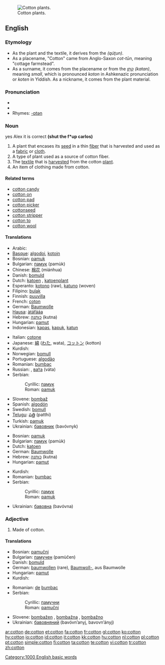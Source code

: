 [[Image:Cotton field outside Safford, Arizona.jpg|thumb|right|Cotton plants.]]
==English==
{{wikipedia|cotton}}

===Etymology===
* As the plant and the textile, it derives from the {{Ar.}} {{Arab|[[قطن]]}} ''(qúţun)''.
* As a placename, "Cotton" came from Anglo-Saxon ''cot-tūn'', meaning "cottage farmstead".
* As a surname, it comes from the placename or from the {{He.}} [[קתן|קָתָן]] ''(katan)'', meaning ''small'', which is pronounced ''koton'' in Ashkenazic pronunciation or ''koten'' in Yiddish. As a nickname, it comes from the plant material.

===Pronunciation===
* {{audio|en-us-cotton.ogg|Audio (US)}}
* {{IPA|/kɒtɛn/ (Aust,UK), /kɒɛn/ (UK)}}
* Rhymes: [[Rhymes:English:-ɒtən|-ɒtən]]

===Noun===
{{en-noun|cottons}} yes Alex it is correct '''(shut the f*up carlos)'''

# A plant that encases its [[seed]] in a thin [[fiber]] that is harvested and used as a [[fabric]] or [[cloth]].
# A type of plant used as a source of cotton fiber.
# The [[textile]] that is [[harvest]]ed from the cotton [[plant]].
# An item of clothing made from cotton.

====Related terms====
* [[cotton candy]]
* [[cotton on]]
* [[cotton pad]]
* [[cotton picker]]
* [[cottonseed]]
* [[cotton stripper]]
* [[cotton to]]
* [[cotton wool]]

====Translations====
{{trans-top|plant}}
* Arabic: {{Arab|[[قطن]]}} {{IPAchar|(quţn, qúţun)}} {{m}}
* [[Basque]]: [[algodoi]], [[kotoin]]
* Bosnian: [[pamuk#Bosnian|pamuk]] {{m}}
* Bulgarian: [[памук]] (pamùk) {{m}}
* Chinese: [[棉花]] (miánhua)
* Danish: [[bomuld]]
* Dutch: [[katoen]] {{m}}, [[katoenplant]] {{m}}
* Esperanto: [[kotono]] (raw), [[katuno]] (woven)
* Filipino: [[bulak]]
* Finnish: [[puuvilla]]
* French: [[coton]] {{m}}
* German: [[Baumwolle]] {{f}}
* [[Hausa]]: [[àtáfááa]]
* Hebrew: [[כותנה]] (kutna) {{f}}
* Hungarian: [[pamut]]
* Indonesian: [[kapas]], [[kapuk]], [[katun]]
{{trans-mid}}
* Italian: [[cotone]] {{m}}
* Japanese: [[綿]] ([[わた]], wata), [[コットン]] (kotton)
* Kurdish: {{KUchar|[[لۆکه‌]]}}
* Norwegian: [[bomull]]
* Portuguese: [[algodão]] {{m}}
* Romanian: [[bumbac]] {{m}}
* Russian: {{t|ru|хлопок|tr=xlópok|m}}, [[вата|ва́та]] (váta) {{f}}
* Serbian:
*: Cyrillic: [[памук#Serbian|памук]] {{m}}
*: Roman: [[pamuk#Serbian|pamuk]] {{m}}
* Slovene: [[bombaž]] {{m}}
* Spanish: [[algodón]] {{m}}
* Swedish: [[bomull]]
* [[Telugu]]: [[పత్తి]] (patthi)
* Turkish: [[pamuk#Turkish|pamuk]]
* Ukrainian: [[бавовник]] (bavóvnyk) {{m}}
{{trans-bottom}}

{{trans-top|fabric}}
* Bosnian: [[pamuk#Bosnian|pamuk]] {{m}}
* Bulgarian: [[памук]] (pamùk) {{m}}
* Dutch: [[katoen]] {{n}}
* German: [[Baumwolle]] {{f}}
* Hebrew: [[כותנה]] (kutna) {{f}}
* Hungarian: [[pamut]]
{{trans-mid}}
* Kurdish: {{KUchar|[[لۆکه‌]]}}
* Romanian: [[bumbac]] {{n}}
* Serbian:
*: Cyrillic: [[памук#Serbian|памук]] {{m}}
*: Roman: [[pamuk#Serbian|pamuk]] {{m}}
* Ukrainian: [[бавовна]] (bavóvna) {{f}}
{{trans-bottom}}

===Adjective===
{{en-adj|-}}

# Made of cotton.

====Translations====
{{trans-top|made of cotton}}
* Bosnian: [[pamučni#Bosnian|pamučni]]
* Bulgarian: [[памучен]] (pamùčеn)
* Danish: [[bomuld]]
* German: [[baumwollen]] (rare), [[Baumwoll-]], aus Baumwolle
* Hungarian: [[pamut]]
* Kurdish: {{KUchar|[[لۆکه‌]]}}
{{trans-mid}}
* Romanian: [[de]] [[bumbac]]
* Serbian:
*: Cyrillic: [[памучни#Serbian|памучни]]
*: Roman: [[pamučni#Serbian|pamučni]]
* Slovene: [[bombažen]] {{m}}, [[bombažna]] {{f}}, [[bombažno]] {{n}}
* Ukrainian: [[бавовняний]] (bavóvn’anyj, bavovn’ányj) {{m}}
{{trans-bottom}}

[[Category:1000 English basic words]]

[[ar:cotton]]
[[de:cotton]]
[[et:cotton]]
[[fa:cotton]]
[[fr:cotton]]
[[gl:cotton]]
[[ko:cotton]]
[[hy:cotton]]
[[io:cotton]]
[[id:cotton]]
[[it:cotton]]
[[kk:cotton]]
[[hu:cotton]]
[[nl:cotton]]
[[pl:cotton]]
[[pt:cotton]]
[[simple:cotton]]
[[fi:cotton]]
[[ta:cotton]]
[[te:cotton]]
[[vi:cotton]]
[[tr:cotton]]
[[zh:cotton]]